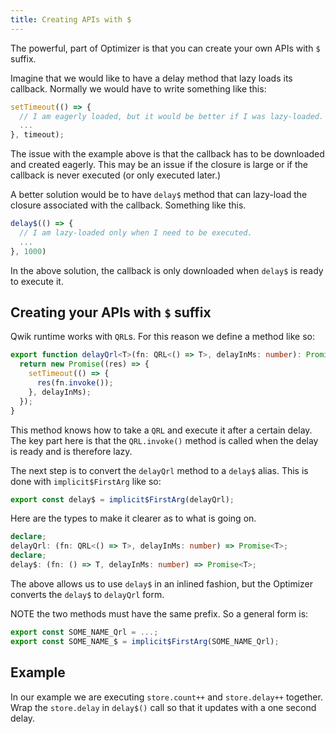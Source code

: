 ```yaml
---
title: Creating APIs with $
---
```


The powerful, part of Optimizer is that you can create your own APIs with `$` suffix.

Imagine that we would like to have a delay method that lazy loads its callback. Normally we would have to write something like this:

```typescript
setTimeout(() => {
  // I am eagerly loaded, but it would be better if I was lazy-loaded.
  ...
}, timeout);
```

The issue with the example above is that the callback has to be downloaded and created eagerly. This may be an issue if the closure is large or if the callback is never executed (or only executed later.)

A better solution would be to have `delay$` method that can lazy-load the closure associated with the callback. Something like this.

```typescript
delay$(() => {
  // I am lazy-loaded only when I need to be executed.
  ...
}, 1000)
```

In the above solution, the callback is only downloaded when `delay$` is ready to execute it.

## Creating your APIs with `$` suffix

Qwik runtime works with `QRL`s. For this reason we define a method like so:

```typescript
export function delayQrl<T>(fn: QRL<() => T>, delayInMs: number): Promise<T> {
  return new Promise((res) => {
    setTimeout(() => {
      res(fn.invoke());
    }, delayInMs);
  });
}
```

This method knows how to take a `QRL` and execute it after a certain delay. The key part here is that the `QRL.invoke()` method is called when the delay is ready and is therefore lazy.

The next step is to convert the `delayQrl` method to a `delay$` alias. This is done with `implicit$FirstArg` like so:

```typescript
export const delay$ = implicit$FirstArg(delayQrl);
```

Here are the types to make it clearer as to what is going on.

```typescript
declare;
delayQrl: (fn: QRL<() => T>, delayInMs: number) => Promise<T>;
declare;
delay$: (fn: () => T, delayInMs: number) => Promise<T>;
```

The above allows us to use `delay$` in an inlined fashion, but the Optimizer converts the `delay$` to `delayQrl` form.

NOTE the two methods must have the same prefix. So a general form is:

```typescript
export const SOME_NAME_Qrl = ...;
export const SOME_NAME_$ = implicit$FirstArg(SOME_NAME_Qrl);
```

## Example

In our example we are executing `store.count++` and `store.delay++` together. Wrap the `store.delay` in `delay$()` call so that it updates with a one second delay.
